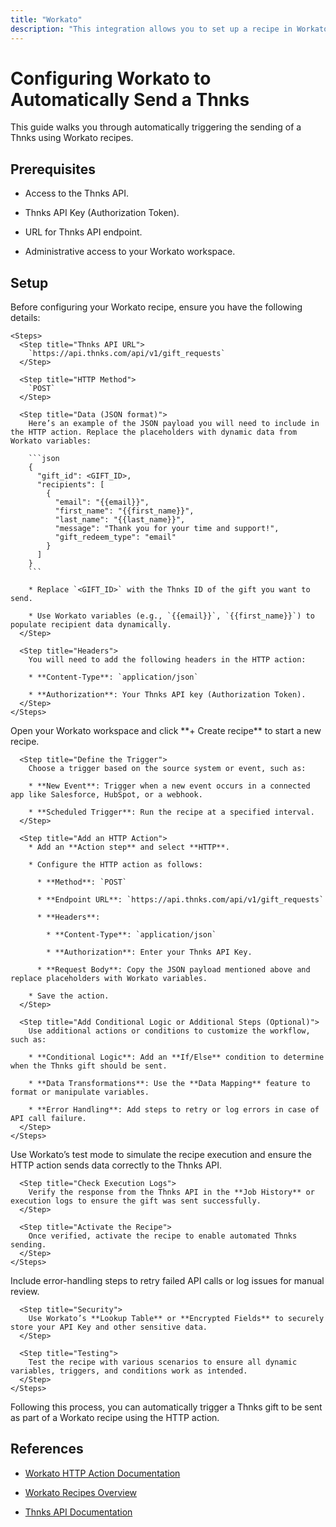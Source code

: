 ```yaml
---
title: "Workato"
description: "This integration allows you to set up a recipe in Workato that automatically triggers sending a Thnks via an HTTP action. By leveraging the Thnks API, it enables personalized appreciation messages to be sent to recipients based on trigger events, using dynamic data from Workato."
---
```


# Configuring Workato to Automatically Send a Thnks

This guide walks you through automatically triggering the sending of a Thnks using Workato recipes.

## Prerequisites

* Access to the Thnks API.

* Thnks API Key (Authorization Token).

* URL for Thnks API endpoint.

* Administrative access to your Workato workspace.

## Setup

<Steps>
  <Step title="Prepare HTTP Request Data">
    Before configuring your Workato recipe, ensure you have the following details:

    <Steps>
      <Step title="Thnks API URL">
        `https://api.thnks.com/api/v1/gift_requests`
      </Step>

      <Step title="HTTP Method">
        `POST`
      </Step>

      <Step title="Data (JSON format)">
        Here’s an example of the JSON payload you will need to include in the HTTP action. Replace the placeholders with dynamic data from Workato variables:

        ```json
        {  
          "gift_id": <GIFT_ID>,  
          "recipients": [  
            {  
              "email": "{{email}}",  
              "first_name": "{{first_name}}",  
              "last_name": "{{last_name}}",  
              "message": "Thank you for your time and support!",  
              "gift_redeem_type": "email"  
            }  
          ]  
        }  
        ```

        * Replace `<GIFT_ID>` with the Thnks ID of the gift you want to send.

        * Use Workato variables (e.g., `{{email}}`, `{{first_name}}`) to populate recipient data dynamically.
      </Step>

      <Step title="Headers">
        You will need to add the following headers in the HTTP action:

        * **Content-Type**: `application/json`

        * **Authorization**: Your Thnks API key (Authorization Token).
      </Step>
    </Steps>
  </Step>

  <Step title="Create a Recipe in Workato">
    <Steps>
      <Step title="Log into Workato and Create a New Recipe">
        Open your Workato workspace and click **+ Create recipe** to start a new recipe.
      </Step>

      <Step title="Define the Trigger">
        Choose a trigger based on the source system or event, such as:

        * **New Event**: Trigger when a new event occurs in a connected app like Salesforce, HubSpot, or a webhook.

        * **Scheduled Trigger**: Run the recipe at a specified interval.
      </Step>

      <Step title="Add an HTTP Action">
        * Add an **Action step** and select **HTTP**.

        * Configure the HTTP action as follows:

          * **Method**: `POST`

          * **Endpoint URL**: `https://api.thnks.com/api/v1/gift_requests`

          * **Headers**:

            * **Content-Type**: `application/json`

            * **Authorization**: Enter your Thnks API Key.

          * **Request Body**: Copy the JSON payload mentioned above and replace placeholders with Workato variables.

        * Save the action.
      </Step>

      <Step title="Add Conditional Logic or Additional Steps (Optional)">
        Use additional actions or conditions to customize the workflow, such as:

        * **Conditional Logic**: Add an **If/Else** condition to determine when the Thnks gift should be sent.

        * **Data Transformations**: Use the **Data Mapping** feature to format or manipulate variables.

        * **Error Handling**: Add steps to retry or log errors in case of API call failure.
      </Step>
    </Steps>
  </Step>

  <Step title="Test and Activate the Recipe">
    <Steps>
      <Step title="Run the Recipe in Test Mode">
        Use Workato’s test mode to simulate the recipe execution and ensure the HTTP action sends data correctly to the Thnks API.
      </Step>

      <Step title="Check Execution Logs">
        Verify the response from the Thnks API in the **Job History** or execution logs to ensure the gift was sent successfully.
      </Step>

      <Step title="Activate the Recipe">
        Once verified, activate the recipe to enable automated Thnks sending.
      </Step>
    </Steps>
  </Step>

  <Step title="Best Practices">
    <Steps>
      <Step title="Error Handling">
        Include error-handling steps to retry failed API calls or log issues for manual review.
      </Step>

      <Step title="Security">
        Use Workato’s **Lookup Table** or **Encrypted Fields** to securely store your API Key and other sensitive data.
      </Step>

      <Step title="Testing">
        Test the recipe with various scenarios to ensure all dynamic variables, triggers, and conditions work as intended.
      </Step>
    </Steps>
  </Step>
</Steps>

Following this process, you can automatically trigger a Thnks gift to be sent as part of a Workato recipe using the HTTP action.

## References

* [Workato HTTP Action Documentation](https://docs.workato.com/actions/http.html)

* [Workato Recipes Overview](https://docs.workato.com/recipes.html)

* [Thnks API Documentation](https://thnks.com/developers/api-docs)